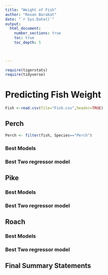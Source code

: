 ```yaml
---
title: "Weight of Fish"
author: "Roxan Barakat"
date: "`r Sys.Date()`"  
output: 
  html_document:
    number_sections: true
    toc: true
    toc_depth: 5

 
    
---
```



```r
require(tigerstats)
require(tidyverse)
```

# Predicting Fish Weight
```r
Fish <-read.csv(file="Fish.csv",header=TRUE)
```
## Perch
```r
Perch <- filter(fish, Species=="Perch")
```
### Best Models

### Best Two regressor model


## Pike

### Best Models

### Best Two regressor model

## Roach

### Best Models

### Best Two regressor model

## Final Summary Statements